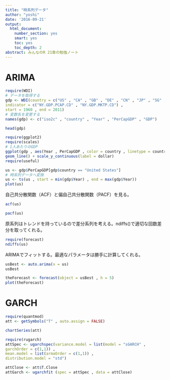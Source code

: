 ```yaml
---
title: "時系列データ"
author: "yoshi"
date: '2016-09-21'
output:
  html_document:
    number_section: yes
    smart: yes
    toc: yes
    toc_depth: 2
abstract: みんなのR 21章の勉強ノート
---
```

# ARIMA
```r
require(WDI)
# データを取得する
gdp <- WDI(country = c("US" , "CA" , "GB" , "DE" , "CN" , "JP" , "SG" , "IL") ,
indicator = c("NY.GDP.PCAP.CD" , "NY.GDP.MKTP.CD") ,
start = 1960 , end = 2011)
# 変数名を変更する
names(gdp) <- c("iso2c" , "country" , "Year" , "PerCapGDP" , "GDP")
```

```r
head(gdp)
```

```r
require(ggplot2)
require(scales)
# 1人あたりのGDP
ggplot(gdp , aes(Year , PerCapGDP , color = country , linetype = country)) +
geom_line() + scale_y_continuous(label = dollar)
require(useful)
```

```r
us <- gdp$PerCapGDP[gdp$country == "United States"]
# 時系列データへ変換
us <- ts(us , start = min(gdp$Year) , end = max(gdp$Year))
plot(us)
```

自己共分散関数（ACF）と偏自己共分散関数（PACF）を見る。
```r
acf(us)
```

```r
pacf(us)
```
原系列はトレンドを持っているので差分系列を考える。ndiffs()で適切な回数差分を取ってくれる。
```r
require(forecast)
ndiffs(us)
```
ARIMAでフィットする。最適なパラメータは勝手に計算してくれる。
```r
usBest <- auto.arima(x = us)
usBest
```
  
```r
theForecast <- forecast(object = usBest , h = 5)
plot(theForecast)
```

# GARCH
```r
require(quantmod)
att <- getSymbols("T" , auto.assign = FALSE)
```
```r
chartSeries(att)
```

```r
require(rugarch)
attSpec <- ugarchspec(variance.model = list(model = "sGARCH" ,
garchOrder = c(1,1)) ,
mean.model = list(armaOrder = c(1,1)) ,
distribution.model = "std")
```
```r
attClose <- att$T.Close
attGarch <- ugarchfit (spec = attSpec , data = attClose)
```

